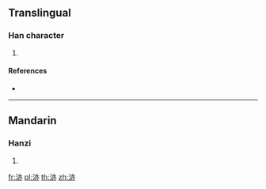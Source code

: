 ==Translingual==

===Han character===
{{Han char|rn=85|rad=水|as=06|sn=9|four=|canj=EYLC,XEYLC}}

# {{defn|Han|sort=水06}}

====References====
* {{Han ref|kx=0619.160|dkj=17351|hdz=31615.020|uh=6D02|ud=27906}}

----

==Mandarin==

===Hanzi===
{{cmn-hanzi|pin=[[huì]] ([[hui4]]), [[yì]] ([[yi4]])|wg=hui<sup>4</sup>, i<sup>4</sup>}}

# {{defn|lang=cmn|sort=水06}}

[[fr:洂]]
[[pl:洂]]
[[th:洂]]
[[zh:洂]]